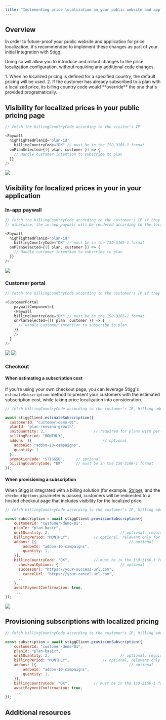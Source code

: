 ```yaml
---
title: "Implementing price localization on your public website and application"
---
```


## Overview

In order to future-proof your public website and application for price localization, it's recommended to implement these changes as part of your initial integration with Stigg.

Doing so will allow you to introduce and rollout changes to the price localization configuration, without requiring any additional code changes.

<Warning>
1. When no localized pricing is defined for a specified country, the default pricing will be used.
2. If the customer has already subscribed to a plan with a localized price, its billing country code would **override** the one that's provided programatically.
</Warning>

## Visibility for localized prices in your public pricing page

```javascript React TSX
// fetch the billingCountryCode according to the visitor's IP

<Paywall
  highlightedPlanId="plan-id"
    billingCountryCode="DK" // must be in the ISO-3166-1 format
  onPlanSelected={({ plan, customer }) => {
    // Handle customer intention to subscribe to plan
  }}
/>
```

![](/images/9d5fd67-Screenshot_2023-03-30_at_0.11.07.png)

## Visibility for localized prices in your in your application

### In-app paywall

```javascript React TSX
// fetch the billingCountryCode according to the customer's IP if they have never subscribed to a paid plan
// otherwise, the in-app paywall will be rendered according to the localized pricing that the customer has been subscribed to in the past

<Paywall
  highlightedPlanId="plan-id"
    billingCountryCode="DK" // must be in the ISO-3166-1 format
  onPlanSelected={({ plan, customer }) => {
    // Handle customer intention to subscribe to plan
  }}
/>
```

![](/images/9f9f2b0-Screenshot_2023-03-30_at_0.13.07.png)

### Customer portal

```javascript React TSX
// fetch the billingCountryCode according to the customer's IP if they have never subscribed to a paid plan

<CustomerPortal
    paywallComponent={
    <Paywall
    billingCountryCode="DK" // must be in the ISO-3166-1 format
    onPlanSelected={({ plan, customer }) => {
      // Handle customer intention to subscribe to plan
    }}
    />
  }
/>
```
![](/images/1e4c96d-Screenshot_2023-07-20_at_14.38.31.png)
![](/images/606de77-Screenshot_2023-07-20_at_14.39.17.png)

### Checkout

#### When estimating a subscription cost

If you're using your own checkout page, you can leverage Stigg's `estimateSubscription` method to present your customers with the estimated subscription cost, while taking price localization into consideration.

```javascript Node.js
// fetch billingCountryCode according to the customer's IP, billing address, etc.

await stiggClient.estimateSubscription({  
  customerId: "customer-demo-01",
  planId: "plan-revvenu-growth",
  unitQuantity: 2,                      // required for plans with per-unit pricing
  billingPeriod: "MONTHLY",
  addons: [{                                // optional
    addonId: "addon-10-campaigns",  
    quantity: 1  
  }],
  promotionCode: "STIGG50",     // optional
  billingCountryCode: "DK"      // must be in the ISO-3166-1 format
});
```

#### When provisioning a subscription

When Stigg is integrated with a billing solution (for example: [Stripe](stripe)), and the `checkoutOptions` parameter is passed, customers will be redirected to a hosted checkout page that includes visibility for the localized price.

```javascript Node.js
// fetch billingCountryCode according to the customer's IP, billing address, etc.

const subscription = await stiggClient.provisionSubscription({  
    customerId: "customer-demo-01",  
    planId: "plan-basic",
    unitQuantity: 2,                                // optional, required for subscriptions with per-unit pricing  
    billingPeriod: "MONTHLY",           // optional, relevant only for paid subscriptions  
    addons: [{                                          // optional
        addonId: "addon-10-campaigns",  
        quantity: 1,  
    }],  
    billingCountryCode: "DK",           // must be in the ISO-3166-1 format
      checkoutOptions: {                            // optional
      successUrl: "https://your-success-url.com",
        cancelUrl: "https://your-cancel-url.com",
      ...
    },
    awaitPaymentConfirmation: true,
    ...
});
```

![](/images/5b560cf-Screenshot_2023-03-30_at_0.16.06.png)

## Provisioning subscriptions with localized pricing

```javascript Node.js
// fetch billingCountryCode according to the customer's IP, billing address, etc.

const subscription = await stiggClient.provisionSubscription({  
    customerId: "customer-demo-01",  
    planId: "plan-basic",
    unitQuantity: 2,                                // optional, required for subscriptions with per-unit pricing  
    billingPeriod: "MONTHLY",               // optional, relevant only for paid subscriptions  
    addons: [{                                          // optional
        addonId: "addon-10-campaigns",  
        quantity: 1,  
    }],  
    billingCountryCode: "DK",           // must be in the ISO-3166-1 format
    awaitPaymentConfirmation: true,
    ...
});
```

## Additional resources

<Card title="Integrate Stigg into your codebase" href="/codebase-integration-overview" icon="computer"></Card>
